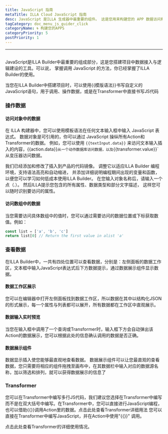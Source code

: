 ```yaml
---
title: JavaScript 指南
metaTitle: ILLA Cloud JavaScript 指南
desc: JavaScript 是ILLA 生成器中最重要的组件。 这是您用来构建您的 APP 数据访问和逻辑构造的工具
tagCategory: doc_menu_js_guider_click
categoryName: 🌀 构建您的APPS
categoryPriority: 5
postPriority: 1
---
```


* * *

## <h2 hidden>JavaScript Guider</h2>

JavaScript是ILLA Builder中最重要的组成部分，这是您搭建项目中数据接入与逻辑建设的工具。可以说， 掌握调用 JavaScript 的方法，你已经掌握了ILLA Builder的使用。

当您在ILLA Builder中搭建项目时，可以使用{{模版语法}}书写自定义的JavaScript语句，用于调用、操作数据，或是在Transformer中直接书写JS代码

### 操作数据

#### 访问对象中的数据

在 ILLA 构建器中，您可以使用模板语法在任何文本输入框中输入 JavaScript 表达式。 数据对象是可引用的，你可以通过 JavaScript 操纵所有Action和Transformer的数据。 例如，您可以使用 `{{textInput.data}}` 来访问文本输入插入的内容，{{action.data}}`从一个动作数据库访问数据，以及`{{transformer.value}}\`从变压器访问数据。

我们已经添加和修改了插入到产品的代码镜像。 调整它以适应ILLA Builder 编程环境，支持语法高亮和自动缩进， 并添加详细说明编程期间出现的变量和函数，以便您可以学习如何低成本使用ILLA Builder。 在您输入对象名称后，请输入一个点（.）。 然后ILLA提示您包含的所有属性、数据类型和部分文字描述， 这样您可以随时识别要访问的属性。

#### 访问数组中的数据

当您需要访问具体数组中的值时，您可以通过需要访问的数据位置或下标获取数值。例如：

```javascript
const list = ['a', 'b', 'c']
return list[0] // Return the first value in alist 'a'
```

### 查看数据

在ILLA Builder中，一共有四处位置可以查看数据，分别是：左侧面板的数据工作区，文本框中输入JavaScript表达式后下方数据提示，通过数据展示组件显示数据。

#### 数据工作区展示

您可以在编辑器中打开左侧面板找到数据工作区，所以数据在其中以结构化JSON的形式展示，每一个属性与列表都可以展开，所有数据都在工作区中直观展示。

[//]: # "[图片]"

#### 数据输入实时预览

当您在输入框中调用了一个查询或Transformer时，输入框下方会自动弹出该Action的数据展示，您可以根据此处的信息确认调用的数据是否正确。

[//]: # "[图片]"

#### 数据展示组件

数据显示插入使您能够最直观地查看数据。 数据展示组件可以让您最直观的查看数据，您只需要将相应的组件拖拽至画布中，在其数据栏中输入对应的数据源名称，加以筛选和排列，就可以获得数据展示的信息了

[//]: # "[图片]"

### Transformer

您可以在Transformer中编写多行JS代码，我们建议您选择在Transformer中编写而不是在双大括号中编写。在Transformer中，您可以直接进行JavaScript编程，也可以借助{{}}调用Action里的数据。点击此处查看Transformer详细用法 您可以直接在Transformer中编写JavaScript，并在Action中使用"{{}}" 调用。

点击此处查看Transformer的详细使用情况。
